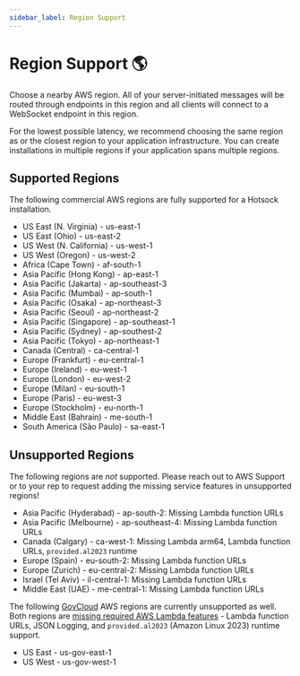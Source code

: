 ```yaml
---
sidebar_label: Region Support
---
```


# Region Support 🌎

Choose a nearby AWS region. All of your server-initiated messages will be routed through endpoints in this region and all clients will connect to a WebSocket endpoint in this region.

For the lowest possible latency, we recommend choosing the same region as or the closest region to your application infrastructure. You can create installations in multiple regions if your application spans multiple regions.

## Supported Regions

The following commercial AWS regions are fully supported for a Hotsock installation.

- US East (N. Virginia) - us-east-1
- US East (Ohio) - us-east-2
- US West (N. California) - us-west-1
- US West (Oregon) - us-west-2
- Africa (Cape Town) - af-south-1
- Asia Pacific (Hong Kong) - ap-east-1
- Asia Pacific (Jakarta) - ap-southeast-3
- Asia Pacific (Mumbai) - ap-south-1
- Asia Pacific (Osaka) - ap-northeast-3
- Asia Pacific (Seoul) - ap-northeast-2
- Asia Pacific (Singapore) - ap-southeast-1
- Asia Pacific (Sydney) - ap-southest-2
- Asia Pacific (Tokyo) - ap-northeast-1
- Canada (Central) - ca-central-1
- Europe (Frankfurt) - eu-central-1
- Europe (Ireland) - eu-west-1
- Europe (London) - eu-west-2
- Europe (Milan) - eu-south-1
- Europe (Paris) - eu-west-3
- Europe (Stockholm) - eu-north-1
- Middle East (Bahrain) - me-south-1
- South America (São Paulo) - sa-east-1

## Unsupported Regions

The following regions are _not_ supported. Please reach out to AWS Support or to your rep to request adding the missing service features in unsupported regions!

- Asia Pacific (Hyderabad) - ap-south-2: Missing Lambda function URLs
- Asia Pacific (Melbourne) - ap-southeast-4: Missing Lambda function URLs
- Canada (Calgary) - ca-west-1: Missing Lambda arm64, Lambda function URLs, `provided.al2023` runtime
- Europe (Spain) - eu-south-2: Missing Lambda function URLs
- Europe (Zurich) - eu-central-2: Missing Lambda function URLs
- Israel (Tel Aviv) - il-central-1: Missing Lambda function URLs
- Middle East (UAE) - me-central-1: Missing Lambda function URLs

The following [GovCloud](https://aws.amazon.com/govcloud-us/) AWS regions are currently unsupported as well. Both regions are [missing required AWS Lambda features](https://docs.aws.amazon.com/govcloud-us/latest/UserGuide/govcloud-lambda.html#govcloud-lambda-diffs) - Lambda function URLs, JSON Logging, and `provided.al2023` (Amazon Linux 2023) runtime support.

- US East - us-gov-east-1
- US West - us-gov-west-1
